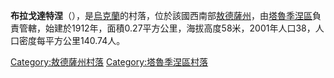 {{coord|46|27|2|N|29|12|58|E|scale:30000|display=title}}

'''布拉戈達特涅'''（{{lang-uk|Благодатне}}），是[[烏克蘭|烏克蘭]]的村落，位於該國西南部[[敖德薩州|敖德薩州]]，由[[塔魯季涅區|塔魯季涅區]]負責管轄，始建於1912年，面積0.27平方公里，海拔高度58米，2001年人口38，人口密度每平方公里140.74人。

{{DEFAULTSORT:Благодатне}}
[[Category:敖德薩州村落|Category:敖德薩州村落]]
[[Category:塔魯季涅區村落|Category:塔魯季涅區村落]]


{{Odessa-geo-stub}}